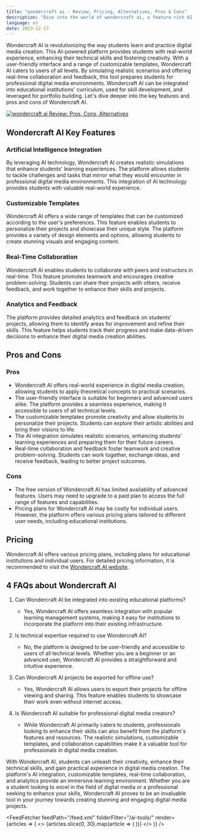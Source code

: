 ```yaml
---
title: "wondercraft ai - Review, Pricing, Alternatives, Pros & Cons"
description: "Dive into the world of wondercraft ai, a feature-rich AI tool. Learn about its features, pricing, and how it's making an impact. Don't miss out!"
language: en
date: 2023-12-17
---
```

        
Wondercraft AI is revolutionizing the way students learn and practice digital media creation. This AI-powered platform provides students with real-world experience, enhancing their technical skills and fostering creativity. With a user-friendly interface and a range of customizable templates, Wondercraft AI caters to users of all levels. By simulating realistic scenarios and offering real-time collaboration and feedback, this tool prepares students for professional digital media environments. Wondercraft AI can be integrated into educational institutions' curriculum, used for skill development, and leveraged for portfolio building. Let's dive deeper into the key features and pros and cons of Wondercraft AI.


<BlogHeader />


[![wondercraft ai Review: Pros, Cons, Alternatives](/ai-tools/wondercraft-ai.png)](https://www.wondercraft.ai/)



## Wondercraft AI Key Features

### Artificial Intelligence Integration

By leveraging AI technology, Wondercraft AI creates realistic simulations that enhance students' learning experiences. The platform allows students to tackle challenges and tasks that mirror what they would encounter in professional digital media environments. This integration of AI technology provides students with valuable real-world experience.

### Customizable Templates

Wondercraft AI offers a wide range of templates that can be customized according to the user's preferences. This feature enables students to personalize their projects and showcase their unique style. The platform provides a variety of design elements and options, allowing students to create stunning visuals and engaging content.

### Real-Time Collaboration

Wondercraft AI enables students to collaborate with peers and instructors in real-time. This feature promotes teamwork and encourages creative problem-solving. Students can share their projects with others, receive feedback, and work together to enhance their skills and projects.

### Analytics and Feedback

The platform provides detailed analytics and feedback on students' projects, allowing them to identify areas for improvement and refine their skills. This feature helps students track their progress and make data-driven decisions to enhance their digital media creation abilities.

## Pros and Cons

### Pros
- Wondercraft AI offers real-world experience in digital media creation, allowing students to apply theoretical concepts to practical scenarios.
- The user-friendly interface is suitable for beginners and advanced users alike. The platform provides a seamless experience, making it accessible to users of all technical levels.
- The customizable templates promote creativity and allow students to personalize their projects. Students can explore their artistic abilities and bring their visions to life.
- The AI integration simulates realistic scenarios, enhancing students' learning experiences and preparing them for their future careers.
- Real-time collaboration and feedback foster teamwork and creative problem-solving. Students can work together, exchange ideas, and receive feedback, leading to better project outcomes.

### Cons
- The free version of Wondercraft AI has limited availability of advanced features. Users may need to upgrade to a paid plan to access the full range of features and capabilities.
- Pricing plans for Wondercraft AI may be costly for individual users. However, the platform offers various pricing plans tailored to different user needs, including educational institutions.

## Pricing

Wondercraft AI offers various pricing plans, including plans for educational institutions and individual users. For detailed pricing information, it is recommended to visit the [Wondercraft AI website](https://www.wondercraft.ai/pricing).

## 4 FAQs about Wondercraft AI

1. Can Wondercraft AI be integrated into existing educational platforms?
   - Yes, Wondercraft AI offers seamless integration with popular learning management systems, making it easy for institutions to incorporate the platform into their existing infrastructure.

2. Is technical expertise required to use Wondercraft AI?
   - No, the platform is designed to be user-friendly and accessible to users of all technical levels. Whether you are a beginner or an advanced user, Wondercraft AI provides a straightforward and intuitive experience.

3. Can Wondercraft AI projects be exported for offline use?
   - Yes, Wondercraft AI allows users to export their projects for offline viewing and sharing. This feature enables students to showcase their work even without internet access.

4. Is Wondercraft AI suitable for professional digital media creators?
   - While Wondercraft AI primarily caters to students, professionals looking to enhance their skills can also benefit from the platform's features and resources. The realistic simulations, customizable templates, and collaboration capabilities make it a valuable tool for professionals in digital media creation.

With Wondercraft AI, students can unleash their creativity, enhance their technical skills, and gain practical experience in digital media creation. The platform's AI integration, customizable templates, real-time collaboration, and analytics provide an immersive learning environment. Whether you are a student looking to excel in the field of digital media or a professional seeking to enhance your skills, Wondercraft AI proves to be an invaluable tool in your journey towards creating stunning and engaging digital media projects.


<AdComponent />


<FeedFetcher feedPath="/feed.xml" folderFilter="/ai-tools/" render={articles => (
    <>
        <Cards>
            {articles.slice(0, 30).map(article => (
                <Card key={article.link} title={article.title} href={article.link} />
            ))}
        </Cards>
    </>
)} />

